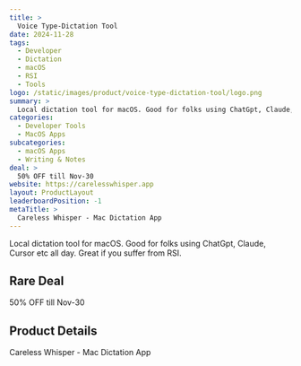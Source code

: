 ```yaml
---
title: >
  Voice Type-Dictation Tool
date: 2024-11-28
tags:
  - Developer
  - Dictation
  - macOS
  - RSI
  - Tools
logo: /static/images/product/voice-type-dictation-tool/logo.png
summary: >
  Local dictation tool for macOS. Good for folks using ChatGpt, Claude, Cursor etc all day. Great if you suffer from RSI.
categories:
  - Developer Tools
  - MacOS Apps
subcategories:
  - macOS Apps
  - Writing & Notes
deal: >
  50% OFF till Nov-30
website: https://carelesswhisper.app
layout: ProductLayout
leaderboardPosition: -1
metaTitle: >
  Careless Whisper - Mac Dictation App
---
```

Local dictation tool for macOS. Good for folks using ChatGpt, Claude, Cursor etc all day. Great if you suffer from RSI.

## Rare Deal

50% OFF till Nov-30

## Product Details

Careless Whisper - Mac Dictation App


